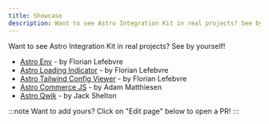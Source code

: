 ```yaml
---
title: Showcase
description: Want to see Astro Integration Kit in real projects? See by yourself!
---
```


Want to see Astro Integration Kit in real projects? See by yourself!

- [Astro Env](https://github.com/florian-lefebvre/astro-env) - by Florian Lefebvre
- [Astro Loading Indicator](https://github.com/florian-lefebvre/astro-loading-indicator) - by Florian Lefebvre
- [Astro Tailwind Config Viewer](https://github.com/florian-lefebvre/astro-tailwind-config-viewer) - by Florian Lefebvre
- [Astro Commerce JS](https://github.com/adammatthiesen/astro-commercejs) - by Adam Matthiesen
- [Astro Qwik](https://github.com/QwikDev/astro) - by Jack Shelton

:::note
Want to add yours? Click on "Edit page" below to open a PR!
:::
